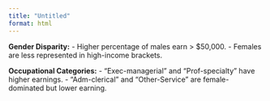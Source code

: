 ```yaml
---
title: "Untitled"
format: html
---
```



__Gender Disparity:__
- Higher percentage of males earn > $50,000.
- Females are less represented in high-income brackets.

__Occupational Categories:__
- "Exec-managerial" and "Prof-specialty" have higher earnings.
- "Adm-clerical" and "Other-Service" are female-dominated but lower earning.
